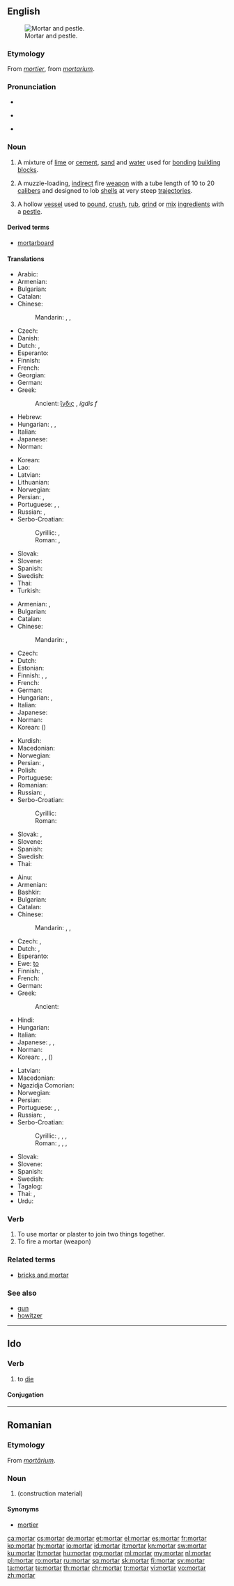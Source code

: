 ==English==
{{slim-wikipedia|dab=mortar}}
[[Image:Mozdzierz kuchenny.jpg|thumb|right|Mortar and pestle.]]

===Etymology===
From {{etyl|fro|en}} ''[[mortier]]'', from {{etyl|la|en}} ''[[mortarium]]''.

===Pronunciation===
* {{rhymes|ɔː(r)tə(r)|lang=en}}
* {{a|UK}} {{IPA|/ˈmɔːtɘ(ɹ)/|lang=en}}
* {{audio|En-us-mortar.ogg|Audio (US)|lang=en}}

===Noun===
{{en-noun|~}}

# {{context|uncountable|lang=en}} A mixture of [[lime]] or [[cement]], [[sand]] and [[water]] used for [[bonding]] [[building block]]s.
# {{context|countable|military|lang=en}} A muzzle-loading, [[indirect]] fire [[weapon]] with a tube length of 10 to 20 [[caliber]]s and designed to lob [[shell]]s at very steep [[trajectories]].
# {{context|countable|lang=en}} A hollow [[vessel]] used to [[pound]], [[crush]], [[rub]], [[grind]] or [[mix]] [[ingredient]]s with a [[pestle]].

====Derived terms====
* [[mortarboard]]

====Translations====
{{trans-top|mixture of lime or cement, sand and water}}
* Arabic: {{t-needed|ar}}
* Armenian: {{t|hy|կրաշաղախ|sc=Armn}}
* Bulgarian: {{t|bg|хоросан|m|tr=horosán|sc=Cyrl}}
* Catalan: {{t+|ca|morter|m}}
* Chinese:
*: Mandarin: {{t+|cmn|灰泥|tr=huīní|sc=Hani}}, {{t|cmn|砂漿|sc=Hani}}, {{t+|cmn|砂浆|tr=shājiāng|sc=Hani}}
* Czech: {{t|cs|malta|f}}
* Danish: {{t|da|mørtel}}
* Dutch: {{t|nl|specie|f}}, {{t|nl|mortel|m}}
* Esperanto: {{t|eo|pistujo}}
* Finnish: {{t+|fi|laasti}}
* French: {{t+|fr|mortier|m}}
* Georgian: {{t|ka|კირდუღაბი|tr=kirduḡabi|sc=Geor}}
* German: {{t+|de|Mörtel|m}}
* Greek:
*: Ancient: [[ἴγδις]]	, ''ígdis'' ''f''
* Hebrew: {{t+|he|טִיחַ|m|tr=tíax|sc=Hebr}}
* Hungarian: {{t+|hu|habarcs}}, {{t+|hu|malter}}, {{t+|hu|vakolat}}
* Italian: {{t+|it|malta|f}}
* Japanese: {{t+|ja|モルタル|tr=morutaru|sc=Jpan}}
* Norman: {{t|nrf|mortchi|m}}
{{trans-mid}}
* Korean: {{t|ko|모르타르|sc=Kore}}
* Lao: {{t-needed|lo}}
* Latvian: {{t|lv|java|f}}
* Lithuanian: {{t-needed|lt}}
* Norwegian: {{t|no|mørtel|m}}
* Persian: {{t+|fa|ملات|tr=malât|sc=fa-Arab}}, {{t+|fa|ساروج|tr=sârûj|sc=fa-Arab}}
* Portuguese: {{t+|pt|argamassa|f}}, {{t+|pt|massa|f}}, {{t|pt|reboco|m}}
* Russian: {{qualifier|строительный}}, {{qualifier|цементный}} {{t+|ru|раствор|m|tr=rastvór|sc=Cyrl}}
* Serbo-Croatian:
*: Cyrillic: {{t|sh|малтер|f|sc=Cyrl}}, {{t|sh|морт|m|sc=Cyrl}}
*: Roman: {{t+|sh|malter|m}}, {{t+|sh|mort|m}}
* Slovak: {{t|sk|malta|f}}
* Slovene: {{t+|sl|malta|f}}
* Spanish: {{t+|es|mortero|m}}
* Swedish: {{t+|sv|murbruk|n}}
* Thai: {{t+|th|ปูน|tr=bpoon|sc=Thai}}
* Turkish: {{t+|tr|harç}}
{{trans-bottom}}

{{trans-top|short large-bore cannon}}
* Armenian: {{t|hy|հրասանդ|sc=Armn}}, {{t|hy|ականանետ|sc=Armn}}
* Bulgarian: {{t|bg|минохвъргачка|f|tr=minohvǎrgáčka|sc=Cyrl}}
* Catalan: {{t+|ca|morter|m}}
* Chinese:
*: Mandarin: {{t|cmn|迫擊砲|sc=Hani}}, {{t+|cmn|迫击炮|tr=pǎijīpào|sc=Hani}}
* Czech: {{t|cs|minomet|m}}
* Dutch: {{t+|nl|mortier|m|n}}
* Estonian: {{t|et|miinipilduja}}
* Finnish: {{t+|fi|kranaatinheitin}}, {{t|fi|heitin}}, {{t+|fi|mörssäri}} {{qualifier|historical}}
* French: {{t+|fr|mortier|m}}
* German: {{t+|de|Mörser|m}}
* Hungarian: {{t+|hu|mozsárágyú}}, {{t+|hu|mozsár}}
* Italian: {{t+|it|mortaio|m}}
* Japanese: {{t|ja|迫撃砲|tr=はくげきほう, hakugekihō|sc=Jpan}}
* Norman: {{t|nrf|mortchi|m}}
* Korean: {{t+|ko|박격포|sc=Kore}} ({{t|ko|迫撃砲|sc=Kore}})
{{trans-mid}}
* Kurdish: {{t+|ku|hawin|sc=ku-Arab}}
* Macedonian: {{t|mk|минофрлач|m|tr=minof'rlač}}
* Norwegian: {{t|no|bombekaster|m}}
* Persian: {{t|fa|کماره|tr=kamâre|sc=fa-Arab}}, {{t|fa|منداغان|tr=mandâghân|sc=fa-Arab}}
* Polish: {{t+|pl|moździerz|m}}
* Portuguese: {{t+|pt|morteiro}}
* Romanian: {{t+|ro|mortier|n}}
* Russian: {{t+|ru|мортира|f|tr=mortíra}}, {{t+|ru|миномёт|m|tr=minomjót}}
* Serbo-Croatian:
*: Cyrillic: {{t|sh|мужар|m|sc=Cyrl}}
*: Roman: {{t+|sh|mužar|m}}
* Slovak: {{t|sk|mažiar|m}}, {{t|sk|mínomet|m}}
* Slovene: {{t+|sl|možnar|m}}
* Spanish: {{t+|es|mortero|m}}
* Swedish: {{t|sv|granatkastare|c}}
* Thai: {{t|th|ปืนครก|tr=bpeun krók|sc=Thai}}
{{trans-bottom}}

{{trans-top|vessel used to grind ingredients}}
* Ainu: {{t|ain|ニース|tr=niisu}}
* Armenian: {{t|hy|սանդ|sc=Armn}}
* Bashkir: {{t|ba|киле|tr=kile|sc=Cyrl}}
* Bulgarian: {{t|bg|хаван|m|tr=haván|sc=Cyrl}}
* Catalan: {{t+|ca|morter|m}}
* Chinese:
*: Mandarin: {{t+|cmn|研缽|sc=Hani}}, {{t|cmn|研钵|tr=yánbō|sc=Hani}}, {{t+|cmn|臼|tr=jiù|sc=Hani}}
* Czech: {{t|cs|hmoždíř|m}}, {{t|cs|moždíř|m}}
* Dutch: {{t+|nl|vijzel|m}}, {{t+|nl|mortier|m|n}}
* Esperanto: {{t|eo|pistujo}}
* Ewe: [[to#Ewe|to]]
* Finnish: {{t+|fi|huhmar}}, {{t+|fi|mortteli}}
* French: {{t+|fr|mortier|m}}
* German: {{t+|de|Mörser|m}}
* Greek:
*: Ancient: {{t|grc|ἴγδις|f|tr=ígdis}}
* Hindi: {{t|hi|ओखली|f|tr=okhlī}}
* Hungarian: {{t+|hu|mozsár}}
* Italian: {{t+|it|mortaio|m}}
* Japanese: {{t|ja|すり鉢|tr=すりばち, suribachi|sc=Jpan}}, {{t|ja|擂り鉢|tr=すりばち, suribachi|sc=Jpan}}, {{t+|ja|臼|tr=うす, usu|sc=Jpan}}
* Norman: {{t|nrf|mortchi|m}}
* Korean: {{t|ko|방아확|sc=Kore}}, {{t|ko|절구|sc=Kore}}, {{qualifier|small-sized}} {{t+|ko|유발|sc=Kore}} ({{t|ko|乳鉢|sc=Kore}})
{{trans-mid}}
* Latvian: {{t|lv|piesta|f}}
* Macedonian: {{t|mk|аван|m|tr=ávan}}
* Ngazidja Comorian: {{t|zdj|shino|c7|c8}}
* Norwegian: {{t|no|morter|m}}
* Persian: {{t+|fa|هاون|tr=hâvan|sc=fa-Arab}}
* Portuguese: {{t+|pt|almofariz|m}}, {{t+|pt|morteiro|m}}, {{t|pt|gral|m}}
* Russian: {{t+|ru|ступа|f|tr=stúpa}}, {{t+|ru|ступка|f|tr=stúpka}}
* Serbo-Croatian:
*: Cyrillic: {{t|sh|ступа|m|sc=Cyrl}}, {{t|sh|аван|m|sc=Cyrl}}, {{t|sh|мужар|m|sc=Cyrl}}, {{t|sh|тарионик|m|sc=Cyrl}}
*: Roman: {{t+|sh|stupa|f}}, {{t+|sh|avan|m}}, {{t+|sh|mužar|m}}, {{t+|sh|tarionik|m}}
* Slovak: {{t|sk|mažiar|m}}
* Slovene: {{t+|sl|možnar|m}}
* Spanish: {{t+|es|mortero|m}}
* Swedish: {{t+|sv|mortel|c}}
* Tagalog: {{t|tl|lusong}}
* Thai: {{t|th|ครกบดยา|tr=krók bòt yaa|sc=Thai}}, {{t+|th|โกร่ง|tr=gròhng|sc=Thai}}
* Urdu: {{t|ur|اوکھلی|f|tr=okhlī|sc=ur-Arab}}
{{trans-bottom}}

===Verb===
{{en-verb}}

# To use mortar or plaster to join two things together.
# To fire a mortar (weapon)

===Related terms===
* [[bricks and mortar]]

===See also===
* [[gun]]
* [[howitzer]]

----

==Ido==

===Verb===
{{io-verb|mort}}

# to [[die]]

====Conjugation====
{{io-conj|intr=yes|mort}}

----

==Romanian==

===Etymology===
From {{etyl|la|ro}} ''[[mortarium|mortārium]]''.

===Noun===
{{ro-noun|n}}

# {{l|en|mortar}} (construction material)

====Synonyms====
* [[mortier]]

[[ca:mortar]]
[[cs:mortar]]
[[de:mortar]]
[[et:mortar]]
[[el:mortar]]
[[es:mortar]]
[[fr:mortar]]
[[ko:mortar]]
[[hy:mortar]]
[[io:mortar]]
[[id:mortar]]
[[it:mortar]]
[[kn:mortar]]
[[sw:mortar]]
[[ku:mortar]]
[[lt:mortar]]
[[hu:mortar]]
[[mg:mortar]]
[[ml:mortar]]
[[my:mortar]]
[[nl:mortar]]
[[pl:mortar]]
[[ro:mortar]]
[[ru:mortar]]
[[sq:mortar]]
[[sk:mortar]]
[[fi:mortar]]
[[sv:mortar]]
[[ta:mortar]]
[[te:mortar]]
[[th:mortar]]
[[chr:mortar]]
[[tr:mortar]]
[[vi:mortar]]
[[vo:mortar]]
[[zh:mortar]]